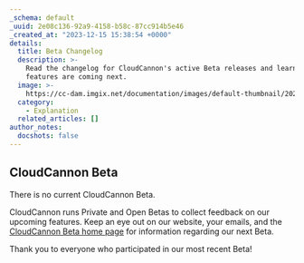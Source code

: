 ```yaml
---
_schema: default
_uuid: 2e08c136-92a9-4158-b58c-87cc914b5e46
_created_at: "2023-12-15 15:38:54 +0000"
details:
  title: Beta Changelog
  description: >-
    Read the changelog for CloudCannon's active Beta releases and learn about what
    features are coming next.
  image: >-
    https://cc-dam.imgix.net/documentation/images/default-thumbnail/2023-Q4/CloudCannon-Documentation-Thumbnail.png
  category:
    - Explanation
  related_articles: []
author_notes:
  docshots: false
---
```

## CloudCannon Beta

There is no current CloudCannon Beta.

CloudCannon runs Private and Open Betas to collect feedback on our upcoming features. Keep an eye out on our website, your emails, and the [CloudCannon Beta home page](/documentation/articles/beta) for information regarding our next Beta.

Thank you to everyone who participated in our most recent Beta!